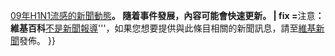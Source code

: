 {{ambox
| type  = notice
| image = [[File:Gnome globe current event.svg|42px]]
| imageright = [[File:H1N1Current.PNG|42px]]
| issue  = '''本文記述{{#if:{{{1|}}}|有關{{{1}}}的|一項}}[[Portal:2009年H1N1流感大流行新聞動態|09年H1N1流感的新聞動態]]'''。 隨着事件發展，內容可能會快速更新。
| fix ='''注意'''：維基百科'''[[Wikipedia:不适合维基百科的文章#維基百科不是不經篩選的資訊收集處|不是新聞報導]]'''，如果您想要提供與此條目相關的新聞訊息，請至[[n:|維基新聞]]發佈。
}}